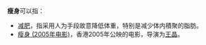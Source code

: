 '''瘦身'''可以指：

* [[减肥|减肥]]，指采用人为手段故意降低体重，特别是减少体内積聚的脂肪。
* [[瘦身_(2005年电影)|瘦身 (2005年电影)]]，香港2005年公映的电影，导演为[[王晶_(導演)|王晶]]。

{{disambig|S|cat=二字消歧义}}
